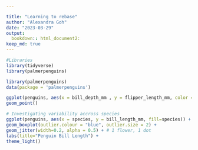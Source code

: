 ```yaml
---

title: "Learning to rebase"
author: "Alexandra Goh"
date: "2023-03-29"
output:  
  bookdown:: html_document2:
keep_md: true
---
```


```r
#Libraries
library(tidyverse)
library(palmerpenguins)

```
```r
library(palmerpenguins)
data(package = 'palmerpenguins')

ggplot(penguins, aes(x = bill_depth_mm , y = flipper_length_mm, color = species)) +
geom_point()

```

```r
# Investigating variability accross species
ggplot(penguins, aes(x = species, y = bill_length_mm, fill=species)) +
geom_boxplot(outlier.colour = "blue", outlier.size = 2) +
geom_jitter(width=0.2, alpha = 0.5) + # 1 flower, 1 dot
labs(title="Penguin Bill Length") +
theme_light()

```

